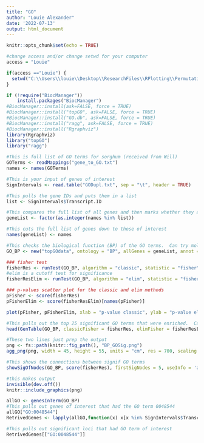 ---
title: "GO"
author: "Louie Alexander"
date: '2022-07-13'
output: html_document
---

```{r setup, include=FALSE}
knitr::opts_chunk$set(echo = TRUE)

#change access and/or change setwd for your computer
access = "Louie"

if(access =="Louie") {
  setwd("C:\\Users\\louie\\Desktop\\ResearchFiles\\RPlotting\\PermutationTesting")
}

```

```{r}
if (!require("BiocManager"))
    install.packages("BiocManager")
#BiocManager::install(ask=FALSE, force = TRUE)
#BiocManager::install("topGO", ask=FALSE, force = TRUE)
#BiocManager::install("GO.db", ask=FALSE, force = TRUE)
#BiocManager::install("ragg", ask=FALSE, force = TRUE)
#BiocManager::install("Rgraphviz")
library(Rgraphviz)
library("topGO")
library("ragg")
```

```{r}
#This is full list of GO terms for sorghum (received from Will)
GOTerms <- readMappings("gene_to_GO.txt")
names <- names(GOTerms)
```

```{r}
#This is your input of genes of interest
SignIntervals <- read.table("GODupl.txt", sep = "\t", header = TRUE) 

#This pulls the gene IDs and puts them in a list
list <- SignIntervals$Transcript.ID

#This compares the full list of all genes and then marks whether they are genes of interest (0 vs 1)
geneList <- factor(as.integer(names %in% list))

#This cuts the full list of genes down to those of interest
names(geneList) <- names
```

```{r}
#This checks the biological function (BP) of the GO terms.  Can try molecular function(MF) or other 
GO_BP <- new("topGOdata", ontology = "BP", allGenes = geneList, annot = annFUN.gene2GO, gene2GO = GOTerms)
```

```{r}
### fisher test
fisherRes <- runTest(GO_BP, algorithm = "classic", statistic = "fisher")
#elim is a cutoff test for significance
fisherResElim <- runTest(GO_BP, algorithm = "elim", statistic = "fisher")

### p-values scatter plot for the classic and elim methods
pFisher <- score(fisherRes)
pFisherElim <- score(fisherResElim)[names(pFisher)]
```

```{r}
plot(pFisher, pFisherElim, xlab = "p-value classic", ylab = "p-value elim", main = "p-values scatter plot (BP ontology)", cex = 0.5, col = 'darkred')
```

```{r}
#This pulls out the top 25 significant GO terms that were enriched.  Can change last number to shorten/lengthen table
head(GenTable(GO_BP, classicFisher = fisherRes, elimFisher = fisherResElim, orderBy = "classicFisher", ranksOf = "classicFisher", topNodes = 500),25)
```

```{r}
#These two lines just prep the output
png <- fs::path(knitr::fig_path(), "BP_GOSig.png")
agg_png(png, width = 45, height = 55, units = "cm", res = 700, scaling = 4) 

#This shows the connections between signif GO terms
showSigOfNodes(GO_BP, score(fisherRes), firstSigNodes = 5, useInfo = 'all')

#this makes output
invisible(dev.off())
knitr::include_graphics(png)
```

```{r}
allGO <- genesInTerm(GO_BP)
#This pulls out genes of interest that had the GO term 0048544
allGO["GO:0048544"]
RetrivedGenes <- lapply(allGO,function(x) x[x %in% SignIntervals$Transcript.ID])

#This pulls out significant loci that had GO term of interest
RetrivedGenes[["GO:0048544"]]
```

